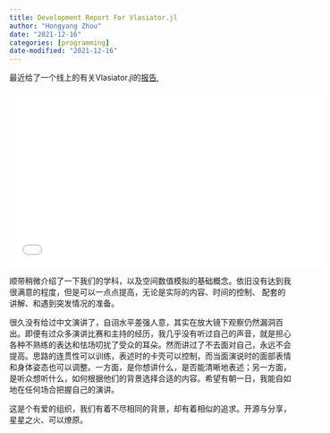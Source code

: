 ```yaml
---
title: Development Report For Vlasiator.jl
author: "Hongyang Zhou"
date: "2021-12-16"
categories: [programming]
date-modified: "2021-12-16"
---
```


最近给了一个线上的有关Vlasiator.jl的[报告](https://github.com/JuliaCN/MeetUpMaterials/blob/master/Online2021/day3_zhou_vlasiator.pdf),

<iframe width="560" height="315" src="//player.bilibili.com/player.html?aid=252359335&bvid=BV1vY411W7Dw&cid=461124274&page=19" title="bilibili video player" frameborder="0" allow="accelerometer; autoplay; clipboard-write; encrypted-media; gyroscope; picture-in-picture" allowfullscreen></iframe>

顺带稍微介绍了一下我们的学科，以及空间数值模拟的基础概念。依旧没有达到我很满意的程度，但是可以一点点提高，无论是实际的内容、时间的控制、
配套的讲解、和遇到突发情况的准备。

很久没有给过中文演讲了，自诩水平差强人意，其实在放大镜下观察仍然漏洞百出。即便有过众多演讲比赛和主持的经历，我几乎没有听过自己的声音，就是担心各种不熟练的表达和怯场叨扰了受众的耳朵。然而讲过了不去面对自己，永远不会提高。思路的连贯性可以训练，表述时的卡壳可以控制，而当面演说时的面部表情和身体姿态也可以调整。一方面，是你想讲什么，是否能清晰地表述；另一方面，是听众想听什么，如何根据他们的背景选择合适的内容。希望有朝一日，我能自如地在任何场合把握自己的演讲。

这是个有爱的组织，我们有着不尽相同的背景，却有着相似的追求。开源与分享，星星之火、可以燎原。